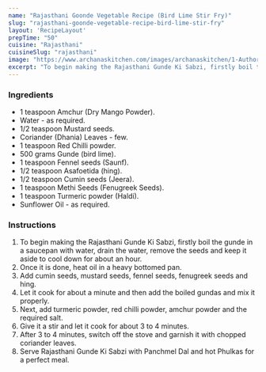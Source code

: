---
name: "Rajasthani Goonde Vegetable Recipe (Bird Lime Stir Fry)"
slug: "rajasthani-goonde-vegetable-recipe-bird-lime-stir-fry"
layout: 'RecipeLayout'
prepTime: "50"
cuisine: "Rajasthani"
cuisineSlug: "rajasthani"
image: "https://www.archanaskitchen.com/images/archanaskitchen/1-Author/Pooja_Thakur/gunde_ki_sabji_1600.jpg"
excerpt: "To begin making the Rajasthani Gunde Ki Sabzi, firstly boil the gunde in a saucepan with water, drain the water, remove the seeds and keep it aside to cool down for about an hour"
---

### Ingredients

- 1 teaspoon Amchur (Dry Mango Powder).
- Water - as required.
- 1/2 teaspoon Mustard seeds.
- Coriander (Dhania) Leaves - few.
- 1 teaspoon Red Chilli powder.
- 500 grams Gunde (bird lime).
- 1 teaspoon Fennel seeds (Saunf).
- 1/2 teaspoon Asafoetida (hing).
- 1/2 teaspoon Cumin seeds (Jeera).
- 1 teaspoon Methi Seeds (Fenugreek Seeds).
- 1 teaspoon Turmeric powder (Haldi).
- Sunflower Oil - as required.

### Instructions

1. To begin making the Rajasthani Gunde Ki Sabzi, firstly boil the gunde in a saucepan with water, drain the water, remove the seeds and keep it aside to cool down for about an hour.
1. Once it is done, heat oil in a heavy bottomed pan.
1. Add cumin seeds, mustard seeds, fennel seeds, fenugreek seeds and hing.
1. Let it cook for about a minute and then add the boiled gundas and mix it properly.
1. Next, add turmeric powder, red chilli powder, amchur powder and the required salt.
1. Give it a stir and let it cook for about 3 to 4 minutes.
1. After 3 to 4 minutes, switch off the stove and garnish it with chopped coriander leaves.
1. Serve Rajasthani Gunde Ki Sabzi with Panchmel Dal and hot Phulkas for a perfect meal.
